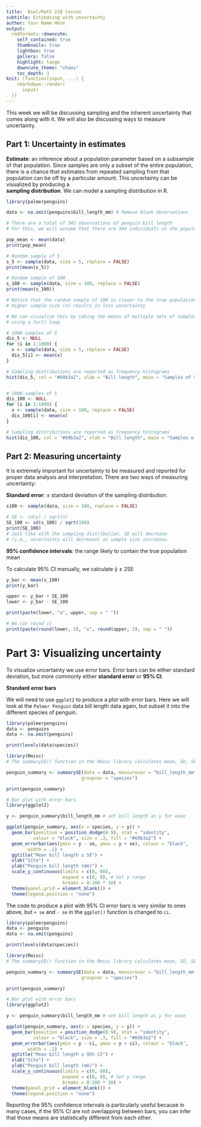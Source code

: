 ```yaml
---
title:  Biol/Math 218 lesson
subtitle: Estimating with uncertainty
author: Your Name Here
output:
  rmdformats::downcute:
    self_contained: true
    thumbnails: true
    lightbox: true
    gallery: false
    highlight: tango
    downcute_theme: "chaos"
    toc_depth: 3
knit: (function(input, ...) {
    rmarkdown::render(
      input)
  })
---
```


This week we will be discussing sampling and the inherent uncertainty that
comes along with it. We will also be discussing ways to measure uncertainty.

## Part 1: Uncertainty in estimates

**Estimate**: an inference about a population parameter based on a subsample of that
population. Since samples are only a subset of the entire population, there is a 
chance that estimates from repeated sampling from that population can be off by
a particular amount. This uncertainty can be visualized by producing a  
**sampling distribution**. We can model a sampling distribution in R. 


```r

library(palmerpenguins)

data <- na.omit(penguins$bill_length_mm) # Remove blank observations

# There are a total of 342 observations of penguin bill length
# For this, we will assume that there are 344 individuals in the population

pop_mean <- mean(data)
print(pop_mean)

# Random sample of 5
s_5 <- sample(data, size = 5, replace = FALSE)
print(mean(s_5))

# Random sample of 100
s_100 <- sample(data, size = 100, replace = FALSE)
print(mean(s_100))

# Notice that the random sample of 100 is closer to the true population mean.
# Higher sample size (n) results in less uncertainty

# We can visualize this by taking the means of multiple sets of samples
# using a for() loop

# 1000 samples of 5
dis_5 <- NULL
for (i in 1:1000) {
  x <- sample(data, size = 5, replace = FALSE)
  dis_5[i] <- mean(x)
}

# Sampling distributions are reported as frequency histograms
hist(dis_5, col = "#69b3a2", xlab = "Bill length", main = "Samples of 5")


# 1000 samples of 5
dis_100 <- NULL
for (i in 1:1000) {
  x <- sample(data, size = 100, replace = FALSE)
  dis_100[i] <- mean(x)
}

# Sampling distributions are reported as frequency histograms
hist(dis_100, col = "#69b3a2", xlab = "Bill length", main = "Samples of 100")
```


## Part 2: Measuring uncertainty

It is extremely important for uncertainty to be measured and reported for proper 
data analysis and interpretation. There are two ways of measuring uncertainty:

**Standard error**: ± standard deviation of the sampling distribution.

```r
s100 <- sample(data, size = 100, replace = FALSE)

# SE <- sd(y) / sqrt(n)
SE_100 <- sd(s_100) / sqrt(100)
print(SE_100)
# Just like with the sampling distribution, SE will decrease
# (i.e., uncertainty will decrease) as sample size increases.
```

**95% confidence intervals**: the range likely to contain the true population mean

To calculate 95% CI manually, we calculate ȳ ± 2SE

```r
y_bar <- mean(s_100)
print(y_bar)

upper <- y_bar + SE_100
lower <- y_bar - SE_100

print(paste(lower, "±", upper, sep = " "))

# We can round it
print(paste(round(lower, 2), "±", round(upper, 2), sep = " "))
```


# Part 3: Visualizing uncertainty

To visualize uncertainty we use error bars. Error bars can be either standard
deviation, but more commonly either **standard error** or **95% CI**.

**Standard error bars**

We will need to use `ggplot2` to produce a plot with error bars. Here we will
look at the `Palmer Penguin` data bill length data again, but subset it into the
different species of penguin.

```r
library(palmerpenguins)
data <- penguins
data <- na.omit(penguins)

print(levels(data$species))

library(Rmisc)
# The summarySE() function in the Rmisc library calculates mean, SD, SE, and CI

penguin_summary <- summarySE(data = data, measurevar = "bill_length_mm",
                            groupvar = "species")

print(penguin_summary)

# Bar plot with error bars
library(ggplot2)

y <- penguin_summary$bill_length_mm # set bill length as y for ease

ggplot(penguin_summary, aes(x = species, y = y)) +
  geom_bar(position = position_dodge(0.9), stat = "identity",
          colour = "black", size = .3, fill = "#69b3a2") +
  geom_errorbar(aes(ymin = y - se, ymax = y + se), colour = "black",
        width = .1) +
  ggtitle("Mean bill length ± SE") +
  xlab("Site") +
  ylab("Penguin bill length (mm)") +
  scale_y_continuous(limits = c(0, 60),
                     expand = c(0, 0), # Set y range
                     breaks = 0:100 * 10) +
  theme(panel.grid = element_blank()) +
  theme(legend.position = "none")
```

The code to produce a plot with 95% CI error bars is very similar to ones above, 
but `+ se` and `- se` in the `ggplot()` function is changed to `ci`.

```r
library(palmerpenguins)
data <- penguins
data <- na.omit(penguins)

print(levels(data$species))

library(Rmisc)
# The summarySE() function in the Rmisc library calculates mean, SD, SE, and CI

penguin_summary <- summarySE(data = data, measurevar = "bill_length_mm",
                            groupvar = "species")

print(penguin_summary)

# Bar plot with error bars
library(ggplot2)

y <- penguin_summary$bill_length_mm # set bill length as y for ease

ggplot(penguin_summary, aes(x = species, y = y)) +
  geom_bar(position = position_dodge(0.9), stat = "identity",
          colour = "black", size = .3, fill = "#69b3a2") +
  geom_errorbar(aes(ymin = y - ci, ymax = y + ci), colour = "black",
        width = .1) +
  ggtitle("Mean bill length ± 95% CI") +
  xlab("Site") +
  ylab("Penguin bill length (mm)") +
  scale_y_continuous(limits = c(0, 60),
                     expand = c(0, 0), # Set y range
                     breaks = 0:100 * 10) +
  theme(panel.grid = element_blank()) +
  theme(legend.position = "none")
```

Reporting the 95% confidence intervals is particularly useful because in many cases,
if the 95% CI are not overlapping between bars, you can infer that those means
are statistically different from each other. 

